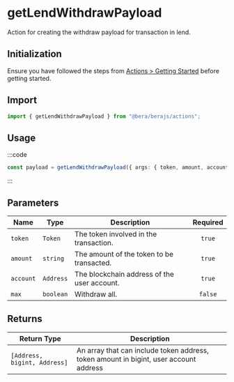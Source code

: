 # getLendWithdrawPayload

Action for creating the withdraw payload for transaction in lend.

## Initialization

Ensure you have followed the steps from [Actions > Getting Started](/actions/getting-started) before getting started.

## Import

```ts
import { getLendWithdrawPayload } from "@bera/berajs/actions";
```



## Usage

:::code

```ts [example.ts]
const payload = getLendWithdrawPayload({ args: { token, amount, account, max: true } });
```

:::

## Parameters


| Name     | Type    | Description                               | Required |
| -------- | ------- | ----------------------------------------- | :------: |
| `token`  | `Token` | The token involved in the transaction.    |  `true`  |
| `amount` | `string`| The amount of the token to be transacted. |  `true`  |
| `account`| `Address`| The blockchain address of the user account. |  `true` |
| `max`| `boolean`| Withdraw all. |  `false` |


## Returns

| Return Type                     | Description                                                        |
| ------------------------------- | ------------------------------------------------------------------ |
| `[Address, bigint, Address]` | An array that can include token address, token amount in bigint, user account address |

